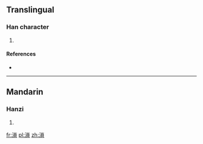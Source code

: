 ==Translingual==

===Han character===
{{Han char|rn=85|rad=水|as=10|sn=13|four=|canj=水火月金 (EFBC)}}

# {{defn|Han|sort=水10}}

====References====
* {{Han ref|kx=0639.170|dkj=17927|hdz=31698.030|uh=6E91|ud=28305}}

----

==Mandarin==

===Hanzi===
{{cmn-hanzi|pin=[[suǒ]] ([[suo3]])|wg=so<sup>3</sup>}}

# {{defn|lang=cmn|sort=水10}}

[[fr:溑]]
[[pl:溑]]
[[zh:溑]]